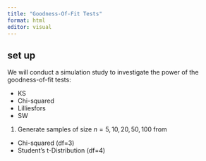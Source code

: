 ```yaml
---
title: "Goodness-Of-Fit Tests"
format: html
editor: visual
---
```


## set up

We will conduct a simulation study to investigate the power of the goodness-of-fit tests:

- KS
- Chi-squared
- Lilliesfors
- SW

1. Generate samples of size $n = {5,10,20,50,100}$ from
  - Chi-squared (df=3)
  - Student's t-Distribution (df=4)

